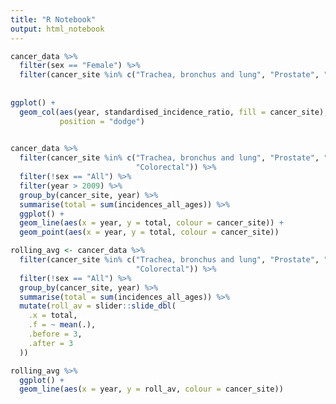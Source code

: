 ```yaml
---
title: "R Notebook"
output: html_notebook
---
```




```r
cancer_data %>% 
  filter(sex == "Female") %>% 
  filter(cancer_site %in% c("Trachea, bronchus and lung", "Prostate", "Breast", "Colorectal")) %>% 
  
  
ggplot() +
  geom_col(aes(year, standardised_incidence_ratio, fill = cancer_site), 
           position = "dodge")
  
```


```r
cancer_data %>% 
  filter(cancer_site %in% c("Trachea, bronchus and lung", "Prostate", "Breast",
                            "Colorectal")) %>% 
  filter(!sex == "All") %>% 
  filter(year > 2009) %>% 
  group_by(cancer_site, year) %>% 
  summarise(total = sum(incidences_all_ages)) %>% 
  ggplot() +
  geom_line(aes(x = year, y = total, colour = cancer_site)) +
  geom_point(aes(x = year, y = total, colour = cancer_site))
```


```r
rolling_avg <- cancer_data %>% 
  filter(cancer_site %in% c("Trachea, bronchus and lung", "Prostate", "Breast",
                            "Colorectal")) %>% 
  filter(!sex == "All") %>% 
  group_by(cancer_site, year) %>% 
  summarise(total = sum(incidences_all_ages)) %>% 
  mutate(roll_av = slider::slide_dbl(
    .x = total, 
    .f = ~ mean(.),
    .before = 3, 
    .after = 3
  ))
```


```r
rolling_avg %>% 
  ggplot() +
  geom_line(aes(x = year, y = roll_av, colour = cancer_site))
```